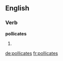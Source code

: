 ==English==

===Verb===
'''pollicates'''

# {{en-third-person singular of|pollicate}}

[[de:pollicates]]
[[fr:pollicates]]